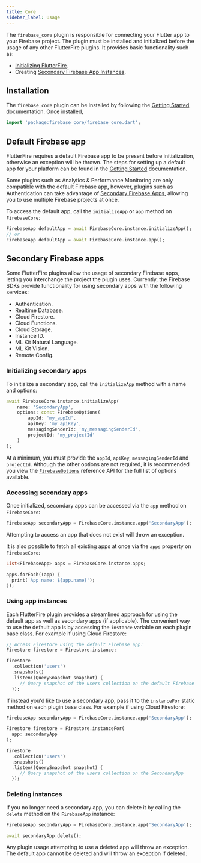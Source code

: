 ```yaml
---
title: Core
sidebar_label: Usage
---
```


The `firebase_core` plugin is responsible for connecting your Flutter app to your Firebase project. The plugin must be
installed and initialized before the usage of any other FlutterFire plugins. It provides basic functionality such
as:

- [Initializing FlutterFire](overview#initializing-flutterfire).
- Creating [Secondary Firebase App Instances](usage#installation).

## Installation

The `firebase_core` plugin can be installed by following the [Getting Started](overview.mdx) documentation. Once installed,

```dart
import 'package:firebase_core/firebase_core.dart';
```

## Default Firebase app

FlutterFire requires a default Firebase app to be present before initialization, otherwise an exception will be thrown.
The steps for setting up a default app for your platform can be found in the [Getting Started](overview.mdx) documentation.

Some plugins such as Analytics & Performance Monitoring are only compatible with the default Firebase app, however,
plugins such as Authentication can take advantage of [Secondary Firebase Apps](usage#secondary-firebase-apps),
allowing you to use multiple Firebase projects at once.

To access the default app, call the `initializeApp` or `app` method on `FirebaseCore`:

```dart
FirebaseApp defaultApp = await FirebaseCore.instance.initializeApp();
// or
FirebaseApp defaultApp = await FirebaseCore.instance.app();
```

## Secondary Firebase apps

Some FlutterFire plugins allow the usage of secondary Firebase apps, letting you interchange the project the
plugin uses. Currently, the Firebase SDKs provide functionality for using secondary apps with the following services:

- Authentication.
- Realtime Database.
- Cloud Firestore.
- Cloud Functions.
- Cloud Storage.
- Instance ID.
- ML Kit Natural Language.
- ML Kit Vision.
- Remote Config.

### Initializing secondary apps

To initialize a secondary app, call the `initializeApp` method with a name and options:

```dart
await FirebaseCore.instance.initializeApp(
    name: 'SecondaryApp',
    options: const FirebaseOptions(
        appId: 'my_appId',
        apiKey: 'my_apiKey',
        messagingSenderId: 'my_messagingSenderId',
        projectId: 'my_projectId'
    )
);
```

At a minimum, you must provide the `appId`, `apiKey`, `messagingSenderId` and `projectId`. Although the other options
are not required, it is recommended you view the [`FirebaseOptions`](https://pub.dev/documentation/firebase_core_platform_interface/latest/firebase_core_platform_interface/FirebaseOptions-class.html)
reference API for the full list of options available.

### Accessing secondary apps

Once initialized, secondary apps can be accessed via the `app` method on `FirebaseCore`:

```dart
FirebaseApp secondaryApp = FirebaseCore.instance.app('SecondaryApp');
```

Attempting to access an app that does not exist will throw an exception.

It is also possible to fetch all existing apps at once via the `apps` property on `FirebaseCore`:

```dart
List<FirebaseApp> apps = FirebaseCore.instance.apps;

apps.forEach((app) {
  print('App name: ${app.name}');
});
```

### Using app instances

Each FlutterFire plugin provides a streamlined approach for using the default app as well as secondary apps (if applicable).
The convenient way to use the default app is by accessing the `instance` variable on each plugin base class. For example
if using Cloud Firestore:

```dart
// Access Firestore using the default Firebase app:
Firestore firestore = Firestore.instance;

firestore
  .collection('users')
  .snapshots()
  .listen((QuerySnapshot snapshot) {
     // Query snapshot of the users collection on the default Firebase app
  });
```

If instead you'd like to use a secondary app, pass it to the `instanceFor` static method on each plugin base class. For
example if using Cloud Firestore:

```dart
FirebaseApp secondaryApp = FirebaseCore.instance.app('SecondaryApp');

Firestore firestore = Firestore.instanceFor(
  app: secondaryApp
);

firestore
  .collection('users')
  .snapshots()
  .listen((QuerySnapshot snapshot) {
     // Query snapshot of the users collection on the SecondaryApp
  });
```

### Deleting instances

If you no longer need a secondary app, you can delete it by calling the `delete` method on the `FirebaseApp` instance:

```dart
FirebaseApp secondaryApp = FirebaseCore.instance.app('SecondaryApp');

await secondaryApp.delete();
```

Any plugin usage attempting to use a deleted app will throw an exception. The default app cannot be deleted and will
throw an exception if deleted.
